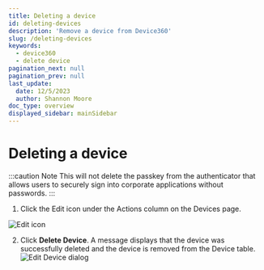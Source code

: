 ```yaml
---
title: Deleting a device
id: deleting-devices
description: 'Remove a device from Device360'
slug: /deleting-devices
keywords:
  - device360
  - delete device
pagination_next: null
pagination_prev: null
last_update:
  date: 12/5/2023
  author: Shannon Moore
doc_type: overview
displayed_sidebar: mainSidebar
---
```

# Deleting a device

:::caution Note 
This will not delete the passkey from the authenticator that allows users to securely sign into corporate applications without passwords.
:::

1. Click the Edit icon under the Actions column on the Devices page.

  ![Edit icon](../images/devices/edit-icon.png)  

2. Click **Delete Device**. A message displays that the device was successfully deleted and the device is removed from the Device table.
   ![Edit Device dialog](../images/devices/edit-device.png)
  
